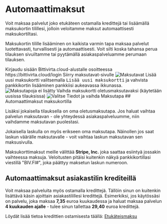 
# Automaattimaksut

Voit maksaa palvelut joko etukäteen ostamalla kredittejä tai lisäämällä
maksukortin tilillesi, jolloin veloitamme maksut automaattisesti
maksukortiltasi.

Maksukortin tilille lisääminen on kaikista varmin tapa maksaa palvelut
luotettavasti, turvallisesti ja automaattisesti. Voit silti koska tahansa perua
tilauksen sivuiltamme tai pyytämällä asiakaspalveluamme perumaan tilauksen.

<Stepper title="Automaattimaksujen käyttöönotto maksukortille">
  <Step>
    Kirjaudu sisään Bittivirta.cloud-alustalle osoitteessa
    https://bittivirta.cloud/login
  </Step>
  <Step>
    Siirry maksutavat-sivulle
    <Image img={require("./assets/maksutavat.png")} alt="Maksutavat" />
  </Step>
  <Step>
    Lisää uusi maksukortti valitsemalla <kbd>Lisää uusi maksukortti</kbd> ja
    vahvista pankkikortin lisääminen pankkiisi aukeavassa ikkunassa.
    <Image
      img={require("./assets/ei-maksutapoja.png")}
      style={{ maxWidth: "400px" }}
      alt="Maksutapoja ei lisätty"
    />
  </Step>
  <Step>
    Vaihda maksukortti oletusmaksutavaksi (käytetään uusissa tilauksissa)
    <Image
      img={require("./assets/oletusmaksutapa.png")}
      alt="Valitse Tiedot ja vaihda Maksutapa"
    />
  </Step>
</Stepper>
## Automaattimaksut maksukortilla

Lisäksi jokaisella tilauksella on oma oletusmaksutapa. Jos haluat vaihtaa
palvelun maksutavan - ole yhteydessä asiakaspalveluumme, niin vaihdamme
maksutavan puolestasi.

Jokaisella laskulla on myös erikseen oma maksutapa. Näinollen jos saat laskun
väärälle maksutavalle - voit vaihtaa laskun maksutavan sen maksusivulla.

Maksukorttimaksut meille välittää **Stripe, Inc.** joka saattaa esiintyä
jossakin vaihteessa maksuja. Veloitusten pitäisi kuitenkin näkyä
pankkikortillasi viestillä "BIV.FI#", joka päättyy maksetun laskun numeroon.

## Automaattimaksut asiakastilin krediteillä

Voit maksaa palveluita myös ostamalla kredittejä. Tällöin sinun on kuitenkin
lisättävä käsin ajoittain asiakastilillesi kredittejä. Esimerkiksi, jos
käytössäsi on palvelu, joka maksaa **7,35** euroa kuukaudessa ja haluat maksaa
palvelun **4 kuukauden ajalle** - tulee sinun tallettaa **29,40** euroa
kredittejä.

Löydät lisää tietoa kredittien ostamisesta täällä:
[Etukäteismaksu](/client-area/invoicing/prepayments)
